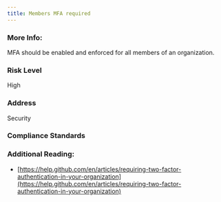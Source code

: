 ```yaml
---
title: Members MFA required
---
```


### More Info:

MFA should be enabled and enforced for all members of an organization.

### Risk Level

High

### Address

Security

### Compliance Standards

### Additional Reading:

- [https://help.github.com/en/articles/requiring-two-factor-authentication-in-your-organization](https://help.github.com/en/articles/requiring-two-factor-authentication-in-your-organization)
